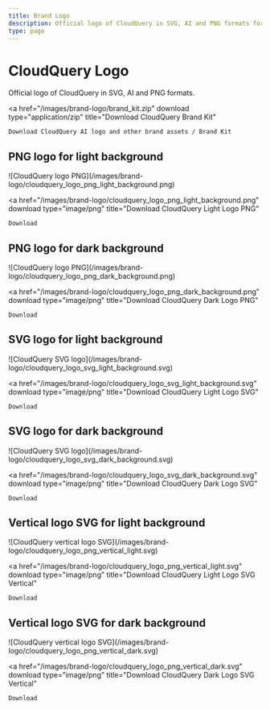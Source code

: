 ```yaml
---
title: Brand Logo
description: Official logo of CloudQuery in SVG, AI and PNG formats for press and other matters. Brand kit.
type: page
---
```


# CloudQuery Logo

Official logo of CloudQuery in SVG, AI and PNG formats.

<a 
    href="/images/brand-logo/brand_kit.zip" 
    download 
    type="application/zip" 
    title="Download CloudQuery Brand Kit"
>
    Download CloudQuery AI logo and other brand assets / Brand Kit
</a>

## PNG logo for light background

<div className="bg-transparent dark:bg-gray-50 rounded-xl p-8 mt-4">
    ![CloudQuery logo PNG](/images/brand-logo/cloudquery_logo_png_light_background.png)
</div>

<a 
    href="/images/brand-logo/cloudquery_logo_png_light_background.png" 
    download 
    type="image/png" 
    title="Download CloudQuery Light Logo PNG"
>
    Download
</a>

## PNG logo for dark background

<div className="bg-gray-800 dark:bg-transparent rounded-xl p-8 mt-4">
    ![CloudQuery logo PNG](/images/brand-logo/cloudquery_logo_png_dark_background.png)
</div>

<a 
    href="/images/brand-logo/cloudquery_logo_png_dark_background.png" 
    download 
    type="image/png" 
    title="Download CloudQuery Dark Logo PNG"
>
    Download
</a>

## SVG logo for light background

<div className="bg-transparent dark:bg-gray-50 rounded-xl p-8 mt-4">
    ![CloudQuery SVG logo](/images/brand-logo/cloudquery_logo_svg_light_background.svg)
</div>

<a 
    href="/images/brand-logo/cloudquery_logo_svg_light_background.svg" 
    download 
    type="image/png" 
    title="Download CloudQuery Light Logo SVG"
>
    Download
</a>

## SVG logo for dark background

<div className="bg-gray-800 dark:bg-transparent rounded-xl p-8 mt-4">
    ![CloudQuery SVG logo](/images/brand-logo/cloudquery_logo_svg_dark_background.svg)
</div>

<a 
    href="/images/brand-logo/cloudquery_logo_svg_dark_background.svg" 
    download 
    type="image/png" 
    title="Download CloudQuery Dark Logo SVG"
>
    Download
</a>

## Vertical logo SVG for light background

<div className="bg-transparent dark:bg-gray-50 rounded-xl p-8 mt-4">
    ![CloudQuery vertical logo SVG](/images/brand-logo/cloudquery_logo_png_vertical_light.svg)
</div>

<a 
    href="/images/brand-logo/cloudquery_logo_png_vertical_light.svg" 
    download 
    type="image/png" 
    title="Download CloudQuery Light Logo SVG Vertical"
>
    Download
</a>

## Vertical logo SVG for dark background

<div className="bg-gray-800 dark:bg-transparent rounded-xl p-8 mt-4">
    ![CloudQuery vertical logo SVG](/images/brand-logo/cloudquery_logo_png_vertical_dark.svg)
</div>

<a 
    href="/images/brand-logo/cloudquery_logo_png_vertical_dark.svg" 
    download 
    type="image/png" 
    title="Download CloudQuery Dark Logo SVG Vertical"
>
    Download
</a>
